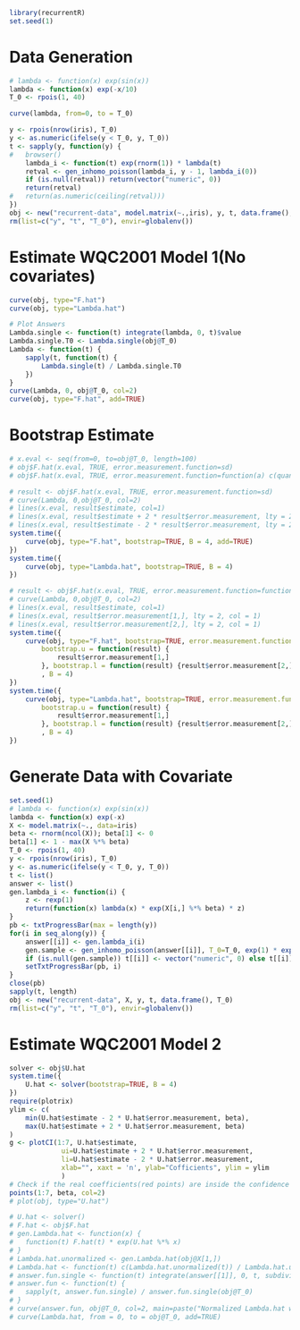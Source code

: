 ```r
library(recurrentR)
set.seed(1)
```

# Data Generation

```r
# lambda <- function(x) exp(sin(x))
lambda <- function(x) exp(-x/10)
T_0 <- rpois(1, 40)

curve(lambda, from=0, to = T_0)

y <- rpois(nrow(iris), T_0)
y <- as.numeric(ifelse(y < T_0, y, T_0))
t <- sapply(y, function(y) {
# 	browser()
	lambda_i <- function(t) exp(rnorm(1)) * lambda(t)
	retval <- gen_inhomo_poisson(lambda_i, y - 1, lambda_i(0))
	if (is.null(retval)) return(vector("numeric", 0))
	return(retval)
# 	return(as.numeric(ceiling(retval)))
})
obj <- new("recurrent-data", model.matrix(~.,iris), y, t, data.frame(), T_0)
rm(list=c("y", "t", "T_0"), envir=globalenv())
```


# Estimate WQC2001 Model 1(No covariates)

```r
curve(obj, type="F.hat")
curve(obj, type="Lambda.hat")

# Plot Answers
Lambda.single <- function(t) integrate(lambda, 0, t)$value
Lambda.single.T0 <- Lambda.single(obj@T_0)
Lambda <- function(t) {
	sapply(t, function(t) {
		Lambda.single(t) / Lambda.single.T0
	})
}
curve(Lambda, 0, obj@T_0, col=2)
curve(obj, type="F.hat", add=TRUE)
```

# Bootstrap Estimate

```r
# x.eval <- seq(from=0, to=obj@T_0, length=100)
# obj$F.hat(x.eval, TRUE, error.measurement.function=sd)
# obj$F.hat(x.eval, TRUE, error.measurement.function=function(a) c(quantile(a, 0.975), quantile(a, 0.025)))

# result <- obj$F.hat(x.eval, TRUE, error.measurement.function=sd)
# curve(Lambda, 0,obj@T_0, col=2)
# lines(x.eval, result$estimate, col=1)
# lines(x.eval, result$estimate + 2 * result$error.measurement, lty = 2, col = 1)
# lines(x.eval, result$estimate - 2 * result$error.measurement, lty = 2, col = 1)
system.time({
	curve(obj, type="F.hat", bootstrap=TRUE, B = 4, add=TRUE)
})
system.time({
	curve(obj, type="Lambda.hat", bootstrap=TRUE, B = 4)
})

# result <- obj$F.hat(x.eval, TRUE, error.measurement.function=function(a) c(quantile(a, 0.975), quantile(a, 0.025)))
# curve(Lambda, 0,obj@T_0, col=2)
# lines(x.eval, result$estimate, col=1)
# lines(x.eval, result$error.measurement[1,], lty = 2, col = 1)
# lines(x.eval, result$error.measurement[2,], lty = 2, col = 1)
system.time({
	curve(obj, type="F.hat", bootstrap=TRUE, error.measurement.function = function(a) c(quantile(a, 0.975), quantile(a, 0.025)), 
		bootstrap.u = function(result) {
			result$error.measurement[1,]
		}, bootstrap.l = function(result) {result$error.measurement[2,]}
		, B = 4)
})
system.time({
	curve(obj, type="Lambda.hat", bootstrap=TRUE, error.measurement.function = function(a) c(quantile(a, 0.975), quantile(a, 0.025)), 
		bootstrap.u = function(result) {
			result$error.measurement[1,]
		}, bootstrap.l = function(result) {result$error.measurement[2,]}
		, B = 4)
})
```

# Generate Data with Covariate

```r
set.seed(1)
# lambda <- function(x) exp(sin(x))
lambda <- function(x) exp(-x)
X <- model.matrix(~., data=iris)
beta <- rnorm(ncol(X)); beta[1] <- 0
beta[1] <- 1 - max(X %*% beta)
T_0 <- rpois(1, 40)
y <- rpois(nrow(iris), T_0)
y <- as.numeric(ifelse(y < T_0, y, T_0))
t <- list()
answer <- list()
gen.lambda_i <- function(i) {
	z <- rexp(1)
	return(function(x) lambda(x) * exp(X[i,] %*% beta) * z)
}
pb <- txtProgressBar(max = length(y))
for(i in seq_along(y)) {
	answer[[i]] <- gen.lambda_i(i)
	gen.sample <- gen_inhomo_poisson(answer[[i]], T_0=T_0, exp(1) * exp(X[i,] %*% beta))
	if (is.null(gen.sample)) t[[i]] <- vector("numeric", 0) else t[[i]] <- gen.sample
	setTxtProgressBar(pb, i)
}
close(pb)
sapply(t, length)
obj <- new("recurrent-data", X, y, t, data.frame(), T_0)
rm(list=c("y", "t", "T_0"), envir=globalenv())
```

# Estimate WQC2001 Model 2

```r
solver <- obj$U.hat
system.time({
	U.hat <- solver(bootstrap=TRUE, B = 4)
})
require(plotrix)
ylim <- c(
	min(U.hat$estimate - 2 * U.hat$error.measurement, beta),
	max(U.hat$estimate + 2 * U.hat$error.measurement, beta)
)
g <- plotCI(1:7, U.hat$estimate, 
			 ui=U.hat$estimate + 2 * U.hat$error.measurement, 
			 li=U.hat$estimate - 2 * U.hat$error.measurement,
			 xlab="", xaxt = 'n', ylab="Cofficients", ylim = ylim
			 )
# Check if the real coefficients(red points) are inside the confidence intervals
points(1:7, beta, col=2)
# plot(obj, type="U.hat")

# U.hat <- solver()
# F.hat <- obj$F.hat
# gen.Lambda.hat <- function(x) {
# 	function(t) F.hat(t) * exp(U.hat %*% x)
# }
# Lambda.hat.unormalized <- gen.Lambda.hat(obj@X[1,])
# Lambda.hat <- function(t) c(Lambda.hat.unormalized(t)) / Lambda.hat.unormalized(obj@T_0)
# answer.fun.single <- function(t) integrate(answer[[1]], 0, t, subdivisions = ceiling(t * 100))$value
# answer.fun <- function(t) {
# 	sapply(t, answer.fun.single) / answer.fun.single(obj@T_0)
# }
# curve(answer.fun, obj@T_0, col=2, main=paste("Normalized Lambda.hat with i =",i))
# curve(Lambda.hat, from = 0, to = obj@T_0, add=TRUE)
```